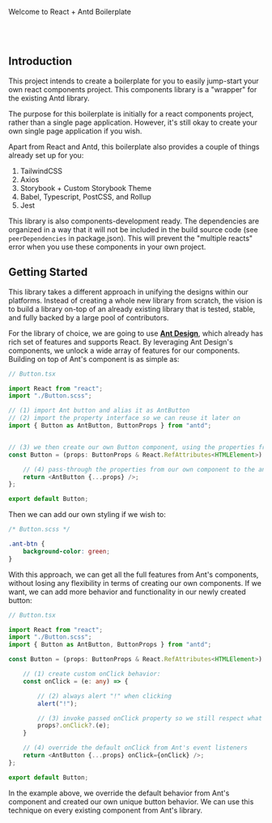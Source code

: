 
<Meta title="Getting Started" />

<style>
  {`
    .title {
      font-weight: 500;
      font-size: 28px;
    }

    .subheading {
      --mediumdark: '#999999';
      font-weight: 900;
      font-size: 13px;
      color: #999;
      letter-spacing: 6px;
      line-height: 24px;
      text-transform: uppercase;
      margin-bottom: 12px;
      margin-top: 40px;
    }

    .link-list {
      display: grid;
      grid-template-columns: 1fr;
      grid-template-rows: 1fr 1fr;
      row-gap: 10px;
    }

    @media (min-width: 620px) {
      .link-list {
        row-gap: 20px;
        column-gap: 20px;
        grid-template-columns: 1fr 1fr;
      }
    }

    @media all and (-ms-high-contrast:none) {
    .link-list {
        display: -ms-grid;
        -ms-grid-columns: 1fr 1fr;
        -ms-grid-rows: 1fr 1fr;
      }
    }

    .link-item {
      display: block;
      padding: 20px 30px 20px 15px;
      border: 1px solid #00000010;
      border-radius: 5px;
      transition: background 150ms ease-out, border 150ms ease-out, transform 150ms ease-out;
      color: #333333;
      display: flex;
      align-items: flex-start;
    }

    .link-item:hover {
      border-color: #1EA7FD50;
      transform: translate3d(0, -3px, 0);
      box-shadow: rgba(0, 0, 0, 0.08) 0 3px 10px 0;
    }

    .link-item:active {
      border-color: #1EA7FD;
      transform: translate3d(0, 0, 0);
    }

    .link-item strong {
      font-weight: 700;
      display: block;
      margin-bottom: 2px;
    }

    .link-item img {
      height: 40px;
      width: 40px;
      margin-right: 15px;
      flex: none;
    }

    .link-item span {
      font-size: 14px;
      line-height: 20px;
    }

    .tip {
      display: inline-block;
      border-radius: 1em;
      font-size: 11px;
      line-height: 12px;
      font-weight: 700;
      background: #E7FDD8;
      color: #66BF3C;
      padding: 4px 12px;
      margin-right: 10px;
      vertical-align: top;
    }

    .tip-wrapper {
      font-size: 13px;
      line-height: 20px;
      margin-top: 40px;
      margin-bottom: 40px;
    }

    .tip-wrapper code {
      font-size: 12px;
      display: inline-block;
    }
  `}
</style>

<span className="title">Welcome to React + Antd Boilerplate</span>

<br/><br/>

## Introduction
This project intends to create a boilerplate for you to easily jump-start your own react components project. This components library is a "wrapper" for
the existing Antd library.

The purpose for this boilerplate is initially for a react components project, rather than a single page application. However, it's still okay to create your own single page application
if you wish.

Apart from React and Antd, this boilerplate also provides a couple of things already set up for you:
1. TailwindCSS
2. Axios
3. Storybook + Custom Storybook Theme
4. Babel, Typescript, PostCSS, and Rollup
5. Jest

This library is also components-development ready. The dependencies are organized in a way that it will not be included in the build source code (see `peerDependencies` in package.json). 
This will prevent the "multiple reacts" error when you use these components in your own project.

## Getting Started

This library takes a different approach in unifying the designs within our platforms. Instead of creating a whole new library from scratch, 
the vision is to build a library on-top of an already existing library that is tested, stable, and fully backed by a large pool of contributors.

For the library of choice, we are going to use [**Ant Design**](https://ant.design/), which already has rich set of features and supports React. By leveraging
Ant Design's components, we unlock a wide array of features for our components. Building on top of Ant's component is as simple as:

```ts
// Button.tsx

import React from "react";
import "./Button.scss";

// (1) import Ant button and alias it as AntButton
// (2) import the property interface so we can reuse it later on
import { Button as AntButton, ButtonProps } from "antd";


// (3) we then create our own Button component, using the properties from ant
const Button = (props: ButtonProps & React.RefAttributes<HTMLElement>) => {

    // (4) pass-through the properties from our own component to the ant component
    return <AntButton {...props} />;
};

export default Button;
```

Then we can add our own styling if we wish to:

```css
/* Button.scss */

.ant-btn {
    background-color: green;
}
```

With this approach, we can get all the full features from Ant's components, without losing any flexibility in terms of creating our own components.
If we want, we can add more behavior and functionality in our newly created button:

```ts
// Button.tsx

import React from "react";
import "./Button.scss";
import { Button as AntButton, ButtonProps } from "antd";

const Button = (props: ButtonProps & React.RefAttributes<HTMLElement>) => {

    // (1) create custom onClick behavior: 
    const onClick = (e: any) => {

        // (2) always alert "!" when clicking
        alert("!");

        // (3) invoke passed onClick property so we still respect what the user wants to happen next
        props?.onClick?.(e);
    }

    // (4) override the default onClick from Ant's event listeners
    return <AntButton {...props} onClick={onClick} />;
};

export default Button;
```

In the example above, we override the default behavior from Ant's component and created our own unique button behavior. We can use this technique on every existing component from Ant's library.
